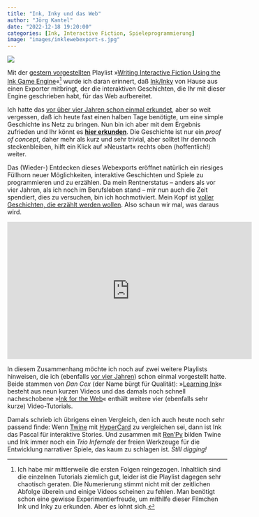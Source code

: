 ```yaml
---
title: "Ink, Inky und das Web"
author: "Jörg Kantel"
date: "2022-12-18 19:20:00"
categories: [Ink, Interactive Fiction, Spieleprogrammierung]
image: "images/inklewebexport-s.jpg"
---
```


[![](images/inklewebexport.jpg)](https://www.flickr.com/photos/schockwellenreiter/52571207976/)

Mit der [gestern vorgestellten](https://kantel.github.io/posts/2022121701_renpy_ink_cont/) Playlist »[Writing Interactive Fiction Using the Ink Game Engine](https://www.youtube.com/playlist?list=PLjgCLYVYeo2wpBeUBIT0C9IWiceH_Hiuo)«[^1] wurde ich daran erinnert, daß [Ink/Inky](http://cognitiones.kantel-chaos-team.de/multimedia/spieleprogrammierung/inkle.html) von Hause aus einen Exporter mitbringt, der die interaktiven Geschichten, die Ihr mit dieser Engine geschrieben habt, für das Web aufbereitet.

[^1]: Ich habe mir mittlerweile die ersten Folgen reingezogen. Inhaltlich sind die einzelnen Tutorials ziemlich gut, leider ist die Playlist dagegen sehr chaotisch geraten. Die Numerierung stimmt nicht mit der zeitlichen Abfolge überein und einige Videos scheinen zu fehlen. Man benötigt schon eine gewisse Experimentierfreude, um mithilfe dieser Filmchen Ink und Inky zu erkunden. Aber es lohnt sich.

Ich hatte das [vor über vier Jahren schon einmal erkundet](http://blog.schockwellenreiter.de/2018/08/2018082601.html), aber so weit vergessen, daß ich heute fast einen halben Tage benötigte, um eine simple Geschichte ins Netz zu bringen. Nun bin ich aber mit dem Ergebnis zufrieden und Ihr könnt es **[hier erkunden](http://blog.schockwellenreiter.de/gems/Home_Sweet_Home/)**. Die Geschichte ist nur ein *proof of concept*, daher mehr als kurz und sehr trivial, aber solltet Ihr dennoch steckenbleiben, hilft ein Klick auf »Neustart« rechts oben (hoffentlich!) weiter.

Das (Wieder-) Entdecken dieses Webexports eröffnet natürlich ein riesiges Füllhorn neuer Möglichkeiten, interaktive Geschichten und Spiele zu programmieren und zu erzählen. Da mein Rentnerstatus -- anders als vor vier Jahren, als ich noch im Berufsleben stand -- mir nun auch die Zeit spendiert, dies zu versuchen, bin ich hochmotiviert. Mein Kopf ist [voller Geschichten, die erzählt werden wollen](https://kantel.github.io/posts/2022121502_avatare_fuer_renpy/). Also schaun wir mal, was daraus wird.

<iframe width="560" height="315" src="https://www.youtube.com/embed/R_o2Ndrgobo" title="YouTube video player" frameborder="0" allow="accelerometer; autoplay; clipboard-write; encrypted-media; gyroscope; picture-in-picture" allowfullscreen></iframe>

In diesem Zusammenhang möchte ich noch auf zwei weitere Playlists hinweisen, die ich (ebenfalls [vor vier Jahren](http://blog.schockwellenreiter.de/2018/10/2018100601.html)) schon einmal vorgestellt hatte. Beide stammen von *Dan Cox* (der Name bürgt für Qualität): »[Learning Ink](https://www.youtube.com/playlist?list=PLlXuD3kyVEr6gV8jjx98eUfRkYbb3u1v6)« besteht aus neun kurzen Videos und das damals noch schnell nacheschobene »[Ink for the Web](https://www.youtube.com/playlist?list=PLlXuD3kyVEr7O5yqPprSfx1aF8WypzyHh)« enthält weitere vier (ebenfalls sehr kurze) Video-Tutorials.

Damals schrieb ich übrigens einen Vergleich, den ich auch heute noch sehr passend finde: Wenn [Twine](http://cognitiones.kantel-chaos-team.de/multimedia/spieleprogrammierung/twine2.html) mit [HyperCard](http://cognitiones.kantel-chaos-team.de/programmierung/hypercard.html) zu vergleichen sei, dann ist Ink das Pascal für interaktive Stories. Und zusammen mit [Ren'Py](http://cognitiones.kantel-chaos-team.de/multimedia/spieleprogrammierung/renpy.html) bilden Twine und Ink immer noch ein *Trio Infernale* der freien Werkzeuge für die Entwicklung narrativer Spiele, das kaum zu schlagen ist. *Still digging!*